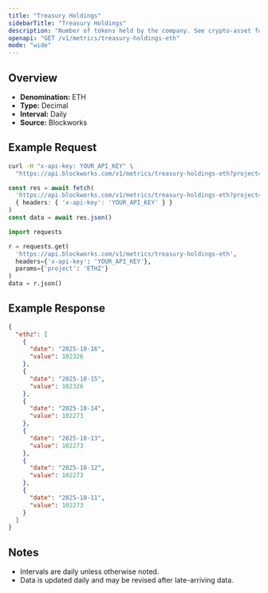 ```yaml
---
title: "Treasury Holdings"
sidebarTitle: "Treasury Holdings"
description: "Number of tokens held by the company. See crypto-asset for asset indicator"
openapi: "GET /v1/metrics/treasury-holdings-eth"
mode: "wide"
---
```


## Overview

- **Denomination:** ETH
- **Type:** Decimal
- **Interval:** Daily
- **Source:** Blockworks

## Example Request

<CodeGroup>

```bash cURL
curl -H "x-api-key: YOUR_API_KEY" \
  "https://api.blockworks.com/v1/metrics/treasury-holdings-eth?project=ETHZ"
```

```typescript TypeScript
const res = await fetch(
  'https://api.blockworks.com/v1/metrics/treasury-holdings-eth?project=ETHZ',
  { headers: { 'x-api-key': 'YOUR_API_KEY' } }
)
const data = await res.json()
```

```python Python
import requests

r = requests.get(
  'https://api.blockworks.com/v1/metrics/treasury-holdings-eth',
  headers={'x-api-key': 'YOUR_API_KEY'},
  params={'project': 'ETHZ'}
)
data = r.json()
```

</CodeGroup>

## Example Response

```json
{
  "ethz": [
    {
      "date": "2025-10-16",
      "value": 102326
    },
    {
      "date": "2025-10-15",
      "value": 102326
    },
    {
      "date": "2025-10-14",
      "value": 102273
    },
    {
      "date": "2025-10-13",
      "value": 102273
    },
    {
      "date": "2025-10-12",
      "value": 102273
    },
    {
      "date": "2025-10-11",
      "value": 102273
    }
  ]
}
```

## Notes
- Intervals are daily unless otherwise noted.
- Data is updated daily and may be revised after late-arriving data.
